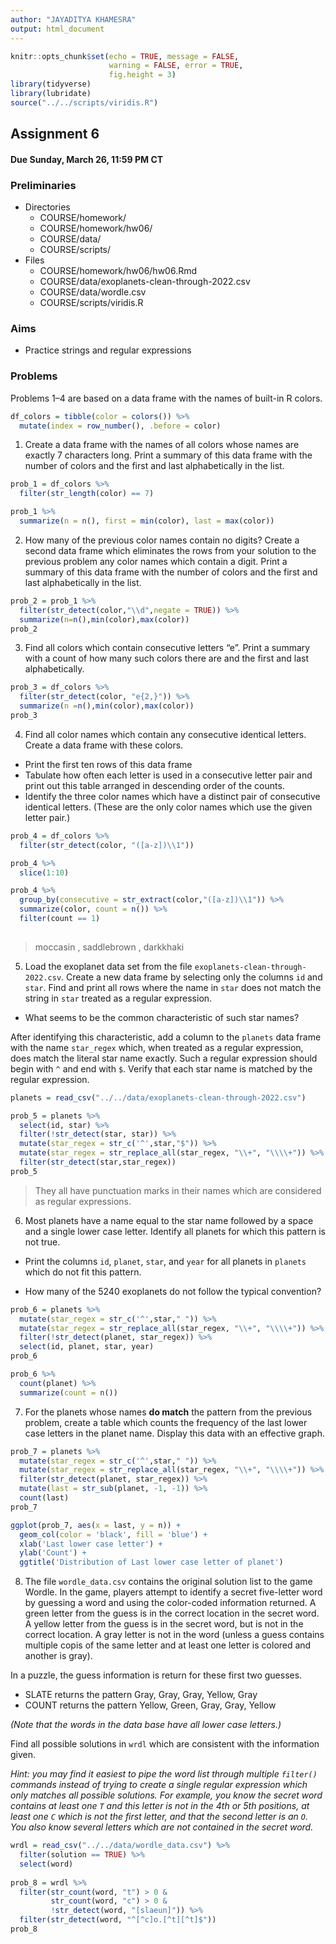 ```yaml
---
author: "JAYADITYA KHAMESRA"
output: html_document
---
```


```r
knitr::opts_chunk$set(echo = TRUE, message = FALSE,
                      warning = FALSE, error = TRUE,
                      fig.height = 3)
library(tidyverse)
library(lubridate)
source("../../scripts/viridis.R")
```

## Assignment 6

#### Due Sunday, March 26, 11:59 PM CT

### Preliminaries

- Directories
    - COURSE/homework/
    - COURSE/homework/hw06/
    - COURSE/data/
    - COURSE/scripts/
- Files
  - COURSE/homework/hw06/hw06.Rmd
  - COURSE/data/exoplanets-clean-through-2022.csv
  - COURSE/data/wordle.csv
  - COURSE/scripts/viridis.R

### Aims

- Practice strings and regular expressions


### Problems

Problems 1--4 are based on a data frame with the names of built-in R colors.
  
```r
df_colors = tibble(color = colors()) %>% 
  mutate(index = row_number(), .before = color)
```

  1. Create a data frame with the names of all colors whose names are exactly 7 characters long. Print a summary of this data frame with the number of colors and the first and last alphabetically in the list.
  
```r
prob_1 = df_colors %>% 
  filter(str_length(color) == 7) 

prob_1 %>% 
  summarize(n = n(), first = min(color), last = max(color))


```
  
  






  2. How many of the previous color names contain no digits? Create a second data frame which eliminates the rows from your solution to the previous problem any color names which contain a digit. Print a summary of this data frame with the number of colors and the first and last alphabetically in the list.

```r
prob_2 = prob_1 %>% 
  filter(str_detect(color,"\\d",negate = TRUE)) %>% 
  summarize(n=n(),min(color),max(color))
prob_2


```





  3. Find all colors which contain consecutive letters "e". Print a summary with a count of how many such colors there are and the first and last alphabetically.
  
```r
prob_3 = df_colors %>% 
  filter(str_detect(color, "e{2,}")) %>%
  summarize(n =n(),min(color),max(color))
prob_3

```



  
  
  4. Find all color names which contain any consecutive identical letters. Create a data frame with these colors.
  
- Print the first ten rows of this data frame
- Tabulate how often each letter is used in a consecutive letter pair and print out this table arranged in descending order of the counts.
- Identify the three color names which have a distinct pair of consecutive identical letters. (These are the only color names which use the given letter pair.)
  
```r
prob_4 = df_colors %>% 
  filter(str_detect(color, "([a-z])\\1"))

prob_4 %>% 
  slice(1:10)

prob_4 %>% 
  group_by(consecutive = str_extract(color,"([a-z])\\1")) %>% 
  summarize(color, count = n()) %>% 
  filter(count == 1)
  

```


> moccasin , saddlebrown , darkkhaki

  
  5. Load the exoplanet data set from the file `exoplanets-clean-through-2022.csv`. Create a new data frame by selecting only the columns `id` and `star`. Find and print all rows where the name in `star` does not match the string in `star` treated as a regular expression.
  
- What seems to be the common characteristic of such star names?

After identifying this characteristic, add a column to the `planets` data frame with the name `star_regex` which, when treated as a regular expression, does match the literal star name exactly. Such a regular expression should begin with `^` and end with `$`. Verify that each star name is matched by the regular expression.
  
  
  
```r
planets = read_csv("../../data/exoplanets-clean-through-2022.csv")
```
  

```r
prob_5 = planets %>% 
  select(id, star) %>% 
  filter(!str_detect(star, star)) %>% 
  mutate(star_regex = str_c('^',star,"$")) %>%
  mutate(star_regex = str_replace_all(star_regex, "\\+", "\\\\+")) %>% 
  filter(str_detect(star,star_regex))
prob_5
```


> They all have punctuation marks in their names which are considered as regular expressions.



  6. Most planets have a name equal to the star name followed by a space and a single lower case letter. Identify all planets for which this pattern is not true.
  
- Print the columns `id`, `planet`, `star`, and `year` for all planets in `planets` which do not fit this pattern.
  
- How many of the 5240 exoplanets do not follow the typical convention?
  
  
```r
prob_6 = planets %>%
  mutate(star_regex = str_c('^',star," ")) %>%
  mutate(star_regex = str_replace_all(star_regex, "\\+", "\\\\+")) %>%
  filter(!str_detect(planet, star_regex)) %>% 
  select(id, planet, star, year)
prob_6

prob_6 %>% 
  count(planet) %>% 
  summarize(count = n())
```


  
  



  7. For the planets whose names **do match** the pattern from the previous problem, create a table which counts the frequency of the last lower case letters in the planet name. Display this data with an effective graph.
  
  
  
```r
prob_7 = planets %>%
  mutate(star_regex = str_c('^',star," ")) %>%
  mutate(star_regex = str_replace_all(star_regex, "\\+", "\\\\+")) %>%
  filter(str_detect(planet, star_regex)) %>% 
  mutate(last = str_sub(planet, -1, -1)) %>% 
  count(last)
prob_7 

ggplot(prob_7, aes(x = last, y = n)) +
  geom_col(color = 'black', fill = 'blue') +
  xlab('Last lower case letter') +
  ylab('Count') +
  ggtitle('Distribution of Last lower case letter of planet')
```




  8. The file `wordle_data.csv` contains the original solution list to the game Wordle.
In the game, players attempt to identify a secret five-letter word by guessing a word and using the color-coded information returned.
A green letter from the guess is in the correct location in the secret word.
A yellow letter from the guess is in the secret word, but is not in the correct location.
A gray letter is not in the word (unless a guess contains multiple copis of the same letter and at least one letter is colored and another is gray).

In a puzzle, the guess information is return for these first two guesses.

- SLATE returns the pattern Gray, Gray, Gray, Yellow, Gray
- COUNT returns the pattern Yellow, Green, Gray, Gray, Yellow

*(Note that the words in the data base have all lower case letters.)*

Find all possible solutions in `wrdl` which are consistent with the information given.

*Hint: you may find it easiest to pipe the word list through multiple `filter()` commands instead of trying to create a single regular expression which only matches all possible solutions. For example, you know the secret word contains at least one `T` and this letter is not in the 4th or 5th positions, at least one `C` which is not the first letter, and that the second letter is an `O`. You also know several letters which are not contained in the secret word.*

```r
wrdl = read_csv("../../data/wordle_data.csv") %>% 
  filter(solution == TRUE) %>% 
  select(word)
 
prob_8 = wrdl %>% 
  filter(str_count(word, "t") > 0 &
         str_count(word, "c") > 0 &
         !str_detect(word, "[slaeun]")) %>% 
  filter(str_detect(word, "^[^c]o.[^t][^t]$"))
prob_8
```




